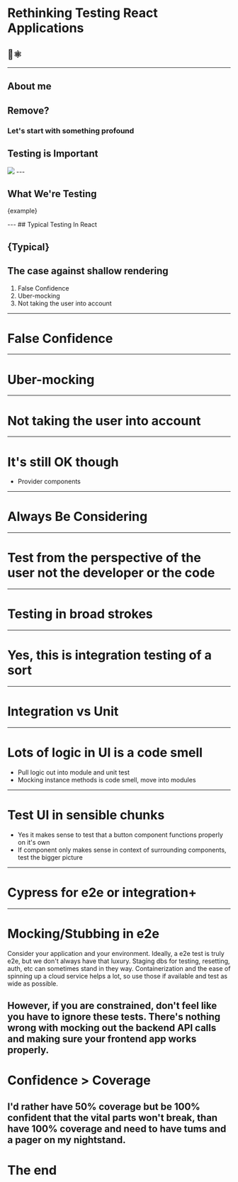 
# Rethinking Testing React Applications
## 🤔⚛️
---
## About me

Remove?
---
### Let's start with something profound

<Appear>
  <h2>Testing is Important</h2>
  <img src="public/duh.gif" />
</Appear>
---

## What We're Testing
<CodeBlock>{example}</CodeBlock>
<div style={{border: '2px solid red', padding: '10px'}}>
  <Example />
</div>
---
## Typical Testing In React

<CodeBlock>{Typical}</CodeBlock>
---
## The case against shallow rendering

1. False Confidence
2. Uber-mocking
3. Not taking the user into account
---
# False Confidence
---
# Uber-mocking
---
# Not taking the user into account
---
# It's still OK though

- Provider components
---
# Always Be Considering
---
# Test from the perspective of the user not the developer or the code
---
# Testing in broad strokes
---
# Yes, this is integration testing of a sort
---
# Integration vs Unit 
---
# Lots of logic in UI is a code smell

- Pull logic out into module and unit test
- Mocking instance methods is code smell, move into modules
---
# Test UI in sensible chunks

- Yes it makes sense to test that a button component functions properly on it's own
- If component only makes sense in context of surrounding components, test the bigger picture
---
# Cypress for e2e or integration+
---
# Mocking/Stubbing in e2e 

Consider your application and your environment. Ideally, a e2e test is truly e2e, but we don't
always have that luxury. Staging dbs for testing, resetting, auth, etc can sometimes stand in 
they way. Containerization and the ease of spinning up a cloud service helps a lot, so use those
if available and test as wide as possible.

However, if you are constrained, don't feel like you have to ignore these tests. There's nothing
wrong with mocking out the backend API calls and making sure your frontend app works properly. 
---
# Confidence > Coverage

I'd rather have 50% coverage but be 100% confident that the vital parts won't break, than have
100% coverage and need to have tums and a pager on my nightstand.
---
# The end